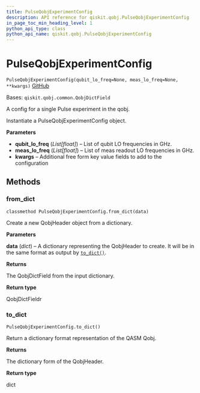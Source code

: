 ```yaml
---
title: PulseQobjExperimentConfig
description: API reference for qiskit.qobj.PulseQobjExperimentConfig
in_page_toc_min_heading_level: 1
python_api_type: class
python_api_name: qiskit.qobj.PulseQobjExperimentConfig
---
```


# PulseQobjExperimentConfig

<span id="qiskit.qobj.PulseQobjExperimentConfig" />

`PulseQobjExperimentConfig(qubit_lo_freq=None, meas_lo_freq=None, **kwargs)` [GitHub](https://github.com/qiskit/qiskit/tree/stable/0.22/qiskit/qobj/pulse_qobj.py "view source code")

Bases: `qiskit.qobj.common.QobjDictField`

A config for a single Pulse experiment in the qobj.

Instantiate a PulseQobjExperimentConfig object.

**Parameters**

*   **qubit\_lo\_freq** (*List\[float]*) – List of qubit LO frequencies in GHz.
*   **meas\_lo\_freq** (*List\[float]*) – List of meas readout LO frequencies in GHz.
*   **kwargs** – Additional free form key value fields to add to the configuration

## Methods

### from\_dict

<span id="qiskit.qobj.PulseQobjExperimentConfig.from_dict" />

`classmethod PulseQobjExperimentConfig.from_dict(data)`

Create a new QobjHeader object from a dictionary.

**Parameters**

**data** (*dict*) – A dictionary representing the QobjHeader to create. It will be in the same format as output by [`to_dict()`](qiskit.qobj.PulseQobjExperimentConfig#to_dict "qiskit.qobj.PulseQobjExperimentConfig.to_dict").

**Returns**

The QobjDictField from the input dictionary.

**Return type**

QobjDictFieldr

### to\_dict

<span id="qiskit.qobj.PulseQobjExperimentConfig.to_dict" />

`PulseQobjExperimentConfig.to_dict()`

Return a dictionary format representation of the QASM Qobj.

**Returns**

The dictionary form of the QobjHeader.

**Return type**

dict

